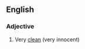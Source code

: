 ==English==

===Adjective===
{{head|en|adjective|head=(as) [[clean]] as a [[hound]]'s [[tooth]]}}

# {{context|simile|lang=en}} Very [[clean]] (very innocent)